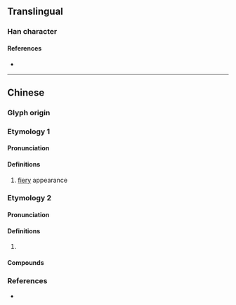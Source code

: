 {{character info}}
==Translingual==

===Han character===
{{Han char|rn=86|rad=火|as=24|sn=28|four=91814|canj=FMBO,XFMBO|ids=⿰火靈}}

====References====
* {{Han ref|kx=0688.180|dkj=19644|dj=1101.040|hdz=32250.250|uh=7227|ud=29223|bh=F9BC|bd=63932}}

----

==Chinese==

===Glyph origin===
{{Han etym}}

===Etymology 1===
{{zh-forms|s=𫞠}}

====Pronunciation====
{{zh-pron
|m=líng
|c=ling4
|mc=y
|oc=y
|cat=
}}

====Definitions====
{{zh-hanzi}}

# [[fiery]] appearance

===Etymology 2===
{{zh-forms|s=𫞠}}

====Pronunciation====
{{zh-pron
|m=
|c=leng5
|mc=
|oc=
|cat=
}}

====Definitions====
{{zh-hanzi}}

# {{lb|zh|Cantonese}} {{rfdef|zh}}

====Compounds====
{{zh-der|霅爧|閃爧}}

===References===
* {{R:yue:mfccd}}